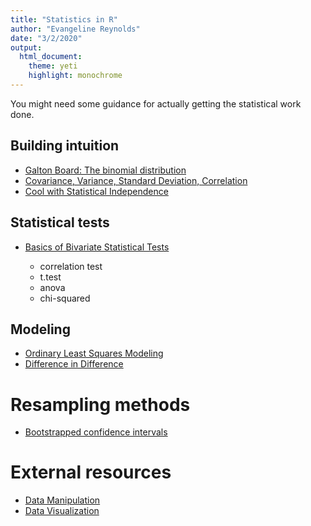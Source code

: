 ```yaml
---
title: "Statistics in R"
author: "Evangeline Reynolds"
date: "3/2/2020"
output: 
  html_document:
    theme: yeti
    highlight: monochrome
---
```


You might need some guidance for actually getting the statistical work done.

## Building intuition 

- [Galton Board: The binomial distribution](galton_board.html){target="_blank"}
- [Covariance, Variance, Standard Deviation, Correlation](covariance_correlation.html){target="_blank"}
- [Cool with Statistical Independence](statistical_independence.html){target="_blank"}

## Statistical tests

- [Basics of Bivariate Statistical Tests](basic_bivariate_statistical_tests.html){target="_blank"}

  - correlation test
  - t.test
  - anova
  - chi-squared
  
  
  
## Modeling

- [Ordinary Least Squares Modeling](ols.html){target="_blank"}
- [Difference in Difference](difference_in_difference.html){target="_blank"}


# Resampling methods

- [Bootstrapped confidence intervals](bootstrap.html){target="_blank"}

# External resources

- [Data Manipulation](https://evamaerey.github.io/tidyverse_in_action/about){target="_blank"}
- [Data Visualization](https://evamaerey.github.io/ggplot2_grammar_guide/about){target="_blank"}

